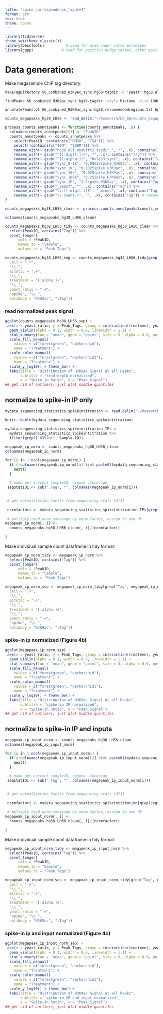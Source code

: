 ```yaml
---
title: "spike_correspondence_figure4"
format: gfm
toc: true
theme: cosmo
---
```


```r
library(tidyverse)
theme_set(theme_classic())
library(DescTools)          # used for area under curve estimates
library(ggpp)             # used for position_nudge_center, other position adjustments
```

# Data generation: 

Make megasample ChIP tag directory:
```bash
makeTagDirectory 56_combined_H3K9ac_sync.hg38-tagdir -d *yeast*.hg38.all.nosuffx2-tagdir

findPeaks 56_combined_H3K9ac_sync.hg38-tagdir -style histone -size 1000 -minDist 2500 -o 56_combined_H3K9ac_sync.hg38.recommendedregions.txt -i 56_combined_input_sync.hg38-tagdir

annotatePeaks.pl 56_combined_H3K9ac_sync.hg38.recommendedregions.txt hg38 -size 1000 -d *.hg38.all.nosuffx2-tagdir > counts_megapeaks_hg38_LH56.txt
```

```r
counts_megapeaks_hg38_LH56 <- read_delim("~/Research/LH_56/counts_megapeaks_hg38_LH56.txt")
```

```r
process_counts_annotpeaks <- function(counts_annotpeaks, .x) {
  colnames(counts_annotpeaks)[1] <- "PeakID"
  counts_annotpeaks <- counts_annotpeaks %>% 
    select(PeakID, contains(c("DMSO", "TSA"))) %>%
    select(!contains(c("10M", "100M"))) %>% 
    rename_with(~ gsub("hg38.all.nosuffx2.tagdir.", "", .x), contains("hg38")) %>% 
    rename_with(~ gsub("^[[:digit:]]+", "", .x), contains("Tag")) %>%
    rename_with(~ gsub("^[[:alpha:]]", "HelaS3_sync", .x), contains("Tag")) %>%
    rename_with(~ gsub("sync_0-1k", "0.00025spike_H3K9ac", .x), contains("Tag")) %>%
    rename_with(~ gsub("sync_1k", "0.0025spike_H3K9ac", .x), contains("Tag")) %>%
    rename_with(~ gsub("sync_10k", "0.025spike_H3K9ac", .x), contains("Tag")) %>%
    rename_with(~ gsub("sync_100k", "0.25spike_H3K9ac", .x), contains("Tag")) %>%
    rename_with(~ gsub("sync_1M", "2.5spike_H3K9ac", .x), contains("Tag")) %>%
    rename_with(~ gsub("_yeast", "", .x), contains("Tag")) %>%
    rename_with(~ gsub("\\.[[:digit:]]$", "_minus", .x), contains("Tag")) %>% 
    rename_with(~ gsub("\\ Count.+", "", .x), contains("Tag")) # remove chrs after Tag
} 
```

```r
counts_megapeaks_hg38_LH56_clean <- process_counts_annotpeaks(counts_megapeaks_hg38_LH56)

colnames(counts_megapeaks_hg38_LH56_clean)
```

```r
counts_megapeaks_hg38_LH56_tidy <- counts_megapeaks_hg38_LH56_clean %>% 
  select(PeakID, contains("Tag")) %>%
  pivot_longer(
      cols = !PeakID, 
      names_to = "Sample", 
      values_to = "Peak_Tags")
```

```r
counts_megapeaks_hg38_LH56_sep <- counts_megapeaks_hg38_LH56_tidy[grep("Tag", counts_megapeaks_hg38_LH56_tidy$Sample), ] %>% separate_wider_regex(cols = Sample, patterns = c(
  cell = ".+",
  "\\_",
  mitotic = ".+",
  "\\_",
  treatment = "[:alpha:]+", 
  "\\_", 
  yeast_ratio = ".+", 
  "spike", "\\_", 
  antibody = "H3K9ac", ".Tag"))
```

### read normalized peak signal
```r
ggplot(counts_megapeaks_hg38_LH56_sep) + 
 aes(x = yeast_ratio, y = Peak_Tags, group = interaction(treatment, yeast_ratio), fill = treatment, color = treatment) + 
  geom_violin(alpha = 0.1, width = 0.8, linewidth = 1.1) + 
  stat_summary(fun = "mean", geom = "point", size = 5, alpha = 0.9, position = position_nudge_center(c(-0.2, 0.2))) + 
  scale_fill_manual(
    values = c("forestgreen", "darkorchid"),
    name = "Treatment") + 
  scale_color_manual(
    values = c("forestgreen", "darkorchid3"),
    name = "Treatment") + 
  scale_y_log10() + theme_bw() +
  labs(title = "Distribution of H3K9ac Signal at all Peaks", 
       subtitle = "read-depth normalized", 
       x = "Spike-in Ratio", y = "Peak Signal") 
## get rid of outliers, just plot middle quantiles
```

## normalize to spike-in IP only

```r
mydata_sequencing_statistics_spikeintitration <- read.delim("~/Research/spike_commentary/mydata_sequencing_statistics_spikeintitration.txt")
```

```r
knitr::kable(mydata_sequencing_statistics_spikeintitration)
```

```r

mydata_sequencing_statistics_spikeintitration_IPs <- 
  mydata_sequencing_statistics_spikeintitration %>%
  filter(grepl("H3K9ac", Sample.ID))
  
megapeak_ip_norm <- counts_megapeaks_hg38_LH56_clean
colnames(megapeak_ip_norm)

for (i in 1:ncol(megapeak_ip_norm)) {
  if (!colnames(megapeak_ip_norm)[i] %in% paste0((mydata_sequencing_statistics_spikeintitration_IPs$Sample.ID), ".Tag")) {
    next()
  }
  
  # make get current sampleID, remove .Coverage 
 seqstatIDi <- sub('.Tag', "", colnames(megapeak_ip_norm[i]))
 

 # get normalization factor from sequencing stats (df3)
 
 normfactori <- mydata_sequencing_statistics_spikeintitration_IPs[grep(seqstatIDi, mydata_sequencing_statistics_spikeintitration_IPs$Sample.ID), 8]
 
 # multiply read_norm coverage by norm factor, assign to new df
megapeak_ip_norm[, i] <- 
  counts_megapeaks_hg38_LH56_clean[, i]/(normfactori)
  
}
```

Make individual sample count dataframe in tidy format: 
```r
megapeak_ip_norm_tidy <- megapeak_ip_norm %>% 
  select(PeakID, contains("Tag")) %>%
  pivot_longer(
      cols = !PeakID, 
      names_to = "Sample", 
      values_to = "Peak_Tags")
```

```r
megapeak_ip_norm_sep <- megapeak_ip_norm_tidy[grep("Tag", megapeak_ip_norm_tidy$Sample), ] %>% separate_wider_regex(cols = Sample, patterns = c(
  cell = ".+",
  "\\_",
  mitotic = ".+",
  "\\_",
  treatment = "[:alpha:]+", 
  "\\_", 
  yeast_ratio = ".+", 
  "spike", "\\_", 
  antibody = "H3K9ac", ".Tag"))
```

### spike-in ip normalized (Figure 4b)

```r
ggplot(megapeak_ip_norm_sep) + 
 aes(x = yeast_ratio, y = Peak_Tags, group = interaction(treatment, yeast_ratio), fill = treatment, color = treatment) + 
  geom_violin(alpha = 0.1, width = 0.8, linewidth = 1.1) + 
  stat_summary(fun = "mean", geom = "point", size = 5, alpha = 0.9, position = position_nudge_center(c(-0.2, 0.2))) + 
  scale_fill_manual(
    values = c("forestgreen", "darkorchid"),
    name = "Treatment") + 
  scale_color_manual(
    values = c("forestgreen", "darkorchid3"),
    name = "Treatment") + 
  scale_y_log10() + theme_bw() +
  labs(title = "Distribution of H3K9ac Signal at all Peaks", 
       subtitle = "spike-in IP normalized", 
       x = "Spike-in Ratio", y = "Peak Signal") 
## get rid of outliers, just plot middle quantiles
```

## normalize to spike-in IP and inputs

```r
megapeak_ip_input_norm <- counts_megapeaks_hg38_LH56_clean
colnames(megapeak_ip_input_norm)

for (i in 1:ncol(megapeak_ip_input_norm)) {
  if (!colnames(megapeak_ip_input_norm)[i] %in% paste0((mydata_sequencing_statistics_spikeintitration$Sample.ID), ".Tag")) {
    next()
  }
  
  # make get current sampleID, remove .Coverage 
 seqstatIDi <- sub('.Tag', "", colnames(megapeak_ip_input_norm[i]))
 

 # get normalization factor from sequencing stats (df3)
 
 normfactori <- mydata_sequencing_statistics_spikeintitration[grep(seqstatIDi, mydata_sequencing_statistics_spikeintitration$Sample.ID), 11]
 
 # multiply read_norm coverage by norm factor, assign to new df
megapeak_ip_input_norm[, i] <- 
  counts_megapeaks_hg38_LH56_clean[, i]/(normfactori)
  
}
```

Make individual sample count dataframe in tidy format: 
```r
megapeak_ip_input_norm_tidy <- megapeak_ip_input_norm %>% 
  select(PeakID, contains("Tag")) %>%
  pivot_longer(
      cols = !PeakID, 
      names_to = "Sample", 
      values_to = "Peak_Tags")
```

```r
megapeak_ip_input_norm_sep <- megapeak_ip_input_norm_tidy[grep("Tag", megapeak_ip_input_norm_tidy$Sample), ] %>% separate_wider_regex(cols = Sample, patterns = c(
  cell = ".+",
  "\\_",
  mitotic = ".+",
  "\\_",
  treatment = "[:alpha:]+", 
  "\\_", 
  yeast_ratio = ".+", 
  "spike", "\\_", 
  antibody = "H3K9ac", ".Tag"))
```

### spike-in ip and input normalized (Figure 4c)

```r
ggplot(megapeak_ip_input_norm_sep) + 
 aes(x = yeast_ratio, y = Peak_Tags, group = interaction(treatment, yeast_ratio), fill = treatment, color = treatment) + 
  geom_violin(alpha = 0.1, width = 0.8, linewidth = 1.1) + 
  stat_summary(fun = "mean", geom = "point", size = 5, alpha = 0.9, position = position_nudge_center(c(-0.2, 0.2))) + 
  scale_fill_manual(
    values = c("forestgreen", "darkorchid"),
    name = "Treatment") + 
  scale_color_manual(
    values = c("forestgreen", "darkorchid3"),
    name = "Treatment") + 
  scale_y_log10() + theme_bw() +
  labs(title = "Distribution of H3K9ac Signal at all Peaks", 
       subtitle = "spike-in IP and input normalized", 
       x = "Spike-in Ratio", y = "Peak Signal") 
## get rid of outliers, just plot middle quantiles
```